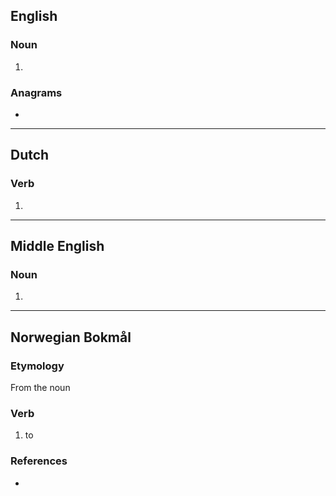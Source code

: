 ==English==

===Noun===
{{en-noun}}

# {{obsolete spelling of|storm|lang=en}}

===Anagrams===
* {{anagrams|en|a=emorst|Morets|Strome|Tomers|metros|romset}}

----

==Dutch==

===Verb===
{{head|nl|verb form}}

# {{nl-verb form of|n=sg|t=pres|m=subj|stormen}}

----

==Middle English==

===Noun===
{{head|enm|noun}}

# {{alternative form of|storm|lang=enm}}

----

==Norwegian Bokmål==

===Etymology===
From the noun {{m|nb|storm}}

===Verb===
{{head|nb|verb|imperative|storm|present tense|stormer|passive|stormes|simple past and past participle|storma|or|stormet|present participle|stormende}}

# to {{l|en|storm}}

===References===
* {{R:The Bokmål Dictionary}}
